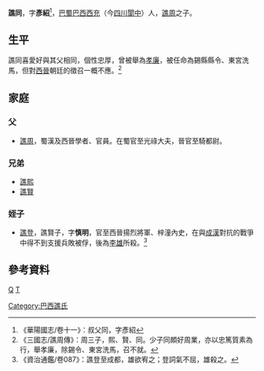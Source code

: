 '''譙同'''{{BD|？年||？年||catIdx=Q}}，字'''彥紹'''<ref>《華陽國志/卷十一》：叔父同，字彥紹</ref>，[[巴蜀|巴蜀]][[巴西郡|巴西]][[西充|西充]]（今[[四川|四川]][[閬中|閬中]]）人，[[譙周|譙周]]之子。
==生平==
譙同喜愛好與其父相同，個性忠厚，曾被舉為[[孝廉|孝廉]]，被任命為錫縣縣令、東宮洗馬，但對[[西晉|西晉]]朝廷的徵召一概不應。<ref>《三國志/譙周傳》：周三子，熙、賢、同。少子同頗好周業，亦以忠篤質素為行，舉孝廉，除錫令、東宮洗馬，召不就。</ref>

== 家庭 ==
=== 父 ===
*[[譙周|譙周]]，蜀漢及西晉學者、官員。在蜀官至光祿大夫，晉官至騎都尉。
=== 兄弟 ===
*[[譙熙|譙熙]]
*[[譙賢|譙賢]]
===姪子===
*[[譙登|譙登]]，譙賢子，字'''慎明'''，官至西晉揚烈將軍、梓潼內史，在與[[成漢|成漢]]對抗的戰爭中得不到支援兵敗被俘，後為[[李雄_(十六國)|李雄]]所殺。<ref>《資治通鑑/卷087》：譙登至成都，雄欲宥之；登詞氣不屈，雄殺之。</ref>

==參考資料==
[[category:閬中人|Q]]
[[category:譙姓|T]]
[[Category:巴西譙氏|Category:巴西譙氏]]
